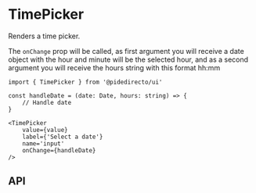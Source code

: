 

<Meta of={TimePickerStories} />

# TimePicker
Renders a time picker.

<Canvas of={TimePickerStories.Primary} sourceState='none' />

The `onChange` prop will be called, as first argument you will receive a date object with the hour and minute will be the selected hour,
and as a second argument you will receive the hours string with this format hh:mm

```tsx
import { TimePicker } from '@pidedirecto/ui'

const handleDate = (date: Date, hours: string) => {
    // Handle date
}

<TimePicker
    value={value}
    label={'Select a date'}
    name='input'
    onChange={handleDate}
/>

```

## API

<ArgTypes of={TimePickerStories} />

